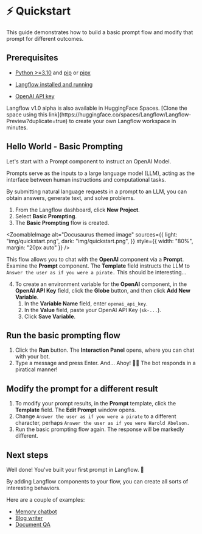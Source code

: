 
# ⚡️ Quickstart

This guide demonstrates how to build a basic prompt flow and modify that prompt for different outcomes.

## Prerequisites

- [Python >=3.10](https://www.python.org/downloads/release/python-3100/) and [pip](https://pypi.org/project/pip/) or [pipx](https://pipx.pypa.io/stable/installation/)

- [Langflow installed and running](./install-langflow)

- [OpenAI API key](https://platform.openai.com)

<Admonition type="info">
  Langflow v1.0 alpha is also available in HuggingFace Spaces. [Clone the space
  using this
  link](https://huggingface.co/spaces/Langflow/Langflow-Preview?duplicate=true)
  to create your own Langflow workspace in minutes.
</Admonition>

## Hello World - Basic Prompting

Let's start with a Prompt component to instruct an OpenAI Model.

Prompts serve as the inputs to a large language model (LLM), acting as the interface between human instructions and computational tasks.

By submitting natural language requests in a prompt to an LLM, you can obtain answers, generate text, and solve problems.

1. From the Langflow dashboard, click **New Project**.
2. Select **Basic Prompting**.
3. The **Basic Prompting** flow is created.

<ZoomableImage
  alt="Docusaurus themed image"
  sources={{
    light: "img/quickstart.png",
    dark: "img/quickstart.png",
  }}
  style={{ width: "80%", margin: "20px auto" }}
/>

This flow allows you to chat with the **OpenAI** component via a **Prompt**.
Examine the **Prompt** component. The **Template** field instructs the LLM to `Answer the user as if you were a pirate.`
This should be interesting...

4. To create an environment variable for the **OpenAI** component, in the **OpenAI API Key** field, click the **Globe** button, and then click **Add New Variable**.
   1. In the **Variable Name** field, enter `openai_api_key`.
   2. In the **Value** field, paste your OpenAI API Key (`sk-...`).
   3. Click **Save Variable**.

## Run the basic prompting flow

1. Click the **Run** button.
   The **Interaction Panel** opens, where you can chat with your bot.
2. Type a message and press Enter.
   And... Ahoy! 🏴‍☠️
   The bot responds in a piratical manner!

## Modify the prompt for a different result

1. To modify your prompt results, in the **Prompt** template, click the **Template** field.
   The **Edit Prompt** window opens.
2. Change `Answer the user as if you were a pirate` to a different character, perhaps `Answer the user as if you were Harold Abelson.`
3. Run the basic prompting flow again.
   The response will be markedly different.

## Next steps

Well done! You've built your first prompt in Langflow. 🎉

By adding Langflow components to your flow, you can create all sorts of interesting behaviors.

Here are a couple of examples:

- [Memory chatbot](/starter-projects/memory-chatbot)
- [Blog writer](/starter-projects/blog-writer)
- [Document QA](/starter-projects/document-qa)